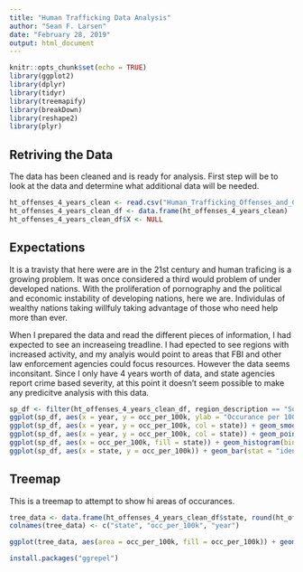 ```yaml
---
title: "Human Trafficking Data Analysis"
author: "Sean F. Larsen"
date: "February 28, 2019"
output: html_document
---
```


```r
knitr::opts_chunk$set(echo = TRUE)
library(ggplot2)
library(dplyr)
library(tidyr)
library(treemapify)
library(breakDown)
library(reshape2)
library(plyr)
```

## Retriving the Data

The data has been cleaned and is ready for analysis.  First step will be to look at the data and determine what additional data will be needed.

```r
ht_offenses_4_years_clean <- read.csv("Human_Trafficking_Offenses_and_Clearances_by_State_2014_to_2017_clean.csv")
ht_offenses_4_years_clean_df <- data.frame(ht_offenses_4_years_clean)
ht_offenses_4_years_clean_df$X <- NULL
```

## Expectations

It is a travisty that here were are in the 21st century and human traficing is a growing problem.  It was once considered a third would problem of under developed nations.  With the proliferation of pornography and the political and economic instability of developing nations, here we are. Individulas of wealthy nations taking willfuly taking advantage of those who need help more than ever.

When I prepared the data and read the different pieces of information, I had expected to see an increaseing treadline.  I had epected to see regions with increased activity, and my analyis would point to areas that FBI and other law enforcement agencies could focus resources.  However the data seems inconsitant. Since I only have  4 years worth of data, and state agencies report crime based severity, at this point it doesn't seem possible to make any predicitve analysis with this data. 

```r
sp_df <- filter(ht_offenses_4_years_clean_df, region_description == "Southwest/Pacific", offense == "commercial sex act", occ_per_100k > 0)
ggplot(sp_df, aes(x = year, y = occ_per_100k, ylab = "Occurance per 100k people")) + geom_smooth()
ggplot(sp_df, aes(x = year, y = occ_per_100k, col = state)) + geom_smooth()
ggplot(sp_df, aes(x = year, y = occ_per_100k, col = state)) + geom_point()
ggplot(sp_df, aes(x = occ_per_100k, fill = state)) + geom_histogram(binwidth = 50, position = "dodge")
ggplot(sp_df, aes(x = state, y = occ_per_100k)) + geom_bar(stat = "identity", fill ="grey50")
```

## Treemap
This is a treemap to attempt to show hi areas of occurances.

```r
tree_data <- data.frame(ht_offenses_4_years_clean_df$state, round(ht_offenses_4_years_clean_df$occ_per_100k, digits = 0), ht_offenses_4_years_clean_df$year)
colnames(tree_data) <- c("state", "occ_per_100k", "year")

ggplot(tree_data, aes(area = occ_per_100k, fill = occ_per_100k)) + geom_treemap() + geom_treemap_text(aes(label = state), fontface = "italic", colour = "white", place = "centre", grow = F, reflow = T) + facet_wrap(year~.)

install.packages("ggrepel")
```
